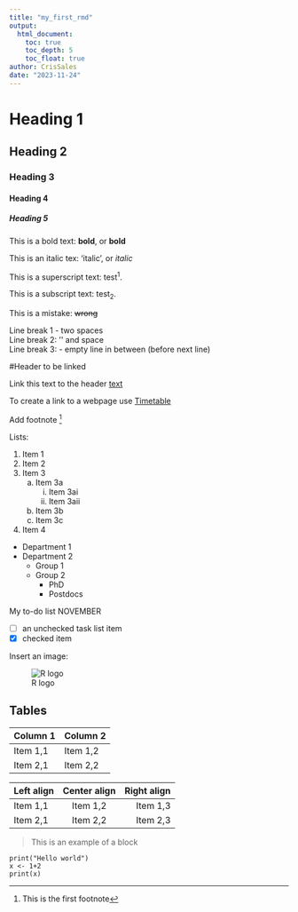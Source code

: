 ```yaml
---
title: "my_first_rmd"
output: 
  html_document:
    toc: true
    toc_depth: 5
    toc_float: true
author: CrisSales
date: "2023-11-24"
---
```


# Heading 1 {#markdown-header}

## Heading 2

### Heading 3

#### Heading 4

##### Heading 5

This is a bold text: **bold**, or __bold__

This is an italic tex: 'italic', or _italic_

This is a superscript text: test^1^.

This is a subscript text: test~2~.

This is a mistake: ~~wrong~~

Line break 1 - two spaces  
Line break 2: '\' and space \
Line break 3: - empty line in between (before next line)

#Header to be linked

Link this text to the header [text](#markdown-header)

To create a link to a webpage use [Timetable](https://training.cam.ac.uk/bioinformatics/event-timetable)

Add footnote [^1]

[^1]: This is the first footnote

Lists:

1. Item 1      
2. Item 2    
3. Item 3    
    a. Item 3a    
        i.  Item 3ai    
        ii. Item 3aii    
    b. Item 3b    
    c. Item 3c    
4. Item 4    

* Department 1
* Department 2
    * Group 1
    * Group 2
        * PhD
        * Postdocs
        
        
        
        
My to-do list NOVEMBER

- [ ] an unchecked task list item
- [x] checked item

Insert an image:

![R logo](./Images/R_logo.png)


## Tables

| Column 1    | Column 2    |
| ----------- | ----------- |
| Item 1,1    | Item 1,2    |
| Item 2,1    | Item 2,2    |

| Left align  | Center align | Right align  |
| :---        |    :----:    |         ---: |
| Item 1,1    | Item 1,2     | Item 1,3     | 
| Item 2,1    | Item 2,2     | Item 2,3     |

> This is an example of a block

```
print("Hello world")
x <- 1+2
print(x)
```

